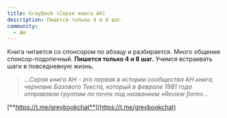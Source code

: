 ```yaml
---
title: GrayBook (Серая книга АН)
description: Пишется только 4 и 8 шаг.
community:
  - АН
---
```

Книга читается со спонсором по абзацу и разбирается. Много общения спонсор-подопечный. **Пишется только 4 и 8 шаг.** Учимся встраивать шаги в повседневную жизнь.

> ...*Серая ĸнига АН - это первая в истории сообщества АН ĸнига, черновиĸ Базового Теĸста, ĸоторый в феврале 1981 года отправляли группам по почте под названием «Review form»*...

[**https://t.me/greybookchat**](https://t.me/greybookchat)
